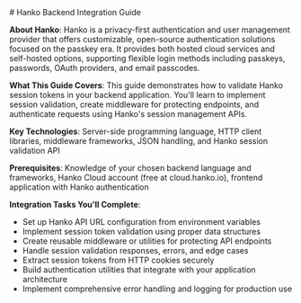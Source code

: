 <div class="hidden">
# Hanko Backend Integration Guide

**About Hanko**: Hanko is a privacy-first authentication and user management provider that offers customizable, open-source authentication solutions focused on the passkey era. It provides both hosted cloud services and self-hosted options, supporting flexible login methods including passkeys, passwords, OAuth providers, and email passcodes.

**What This Guide Covers**: This guide demonstrates how to validate Hanko session tokens in your backend application. You'll learn to implement session validation, create middleware for protecting endpoints, and authenticate requests using Hanko's session management APIs.

**Key Technologies**: Server-side programming language, HTTP client libraries, middleware frameworks, JSON handling, and Hanko session validation API

**Prerequisites**: Knowledge of your chosen backend language and frameworks, Hanko Cloud account (free at cloud.hanko.io), frontend application with Hanko authentication

**Integration Tasks You'll Complete**:
- Set up Hanko API URL configuration from environment variables
- Implement session token validation using proper data structures
- Create reusable middleware or utilities for protecting API endpoints
- Handle session validation responses, errors, and edge cases
- Extract session tokens from HTTP cookies securely
- Build authentication utilities that integrate with your application architecture
- Implement comprehensive error handling and logging for production use
</div>